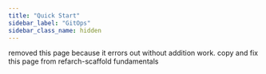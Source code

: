 ```yaml
---
title: "Quick Start"
sidebar_label: "GitOps"
sidebar_class_name: hidden
---
```


removed this page because it errors out without addition work. copy and fix this page from refarch-scaffold fundamentals
